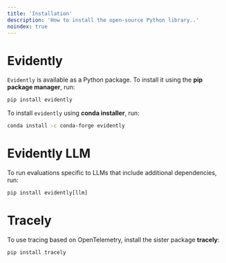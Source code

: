 ```yaml
---
title: 'Installation'
description: 'How to install the open-source Python library..'
noindex: true
---
```


# Evidently

`Evidently` is available as a Python package. To install it using the **pip package manager**, run:

```python
pip install evidently
```

To install `evidently` using **conda installer**, run:

```sh
conda install -c conda-forge evidently
```

# Evidently LLM

To run evaluations specific to LLMs that include additional dependencies, run:

```python
pip install evidently[llm]
```

# Tracely

To use tracing based on OpenTelemetry, install the sister package **tracely**:

```sh
pip install tracely
```